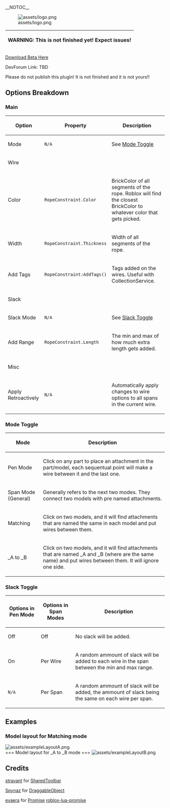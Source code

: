 __NOTOC__

[[File:assets/logo.png]]

{|
! scope="row" | WARNING: This is not finished yet! Expect issues!
|}

[[https://github.com/rinuwaii/wirespanner/releases/latest|Download Beta Here]]

DevForum Link: TBD

Please do not publish this plugin! It is not finished and it is not yours!!

== Options Breakdown ==
=== Main ===
{|
! Option
! Property
! Description
|-
|Mode
|<code>N/A</code>
|See [[#mode-toggle|Mode Toggle]]
|- 
! scope="row" colspan="3" | Wire
|-
|Color
|<code>RopeConstraint.Color</code>
|BrickColor of all segments of the rope. Roblox will find the closest BrickColor to whatever color that gets picked.
|-
|Width
|<code>RopeConstraint.Thickness</code>
|Width of all segments of the rope.
|-
|Add Tags
|<code>RopeConstraint:AddTags()</code>
|Tags added on the wires. Useful with CollectionService.
|-
! scope="row" colspan="3" | Slack
|-
|Slack Mode
|<code>N/A</code>
|See [[#slack-toggle|Slack Toggle]]
|-
|Add Range
|<code>RopeConstraint.Length</code>
|The min and max of how much extra length gets added.
|-
! scope="row" colspan="3" | Misc
|-
|Apply Retroactively
|<code>N/A</code>
|Automatically apply changes to wire options to all spans in the current wire.
|}

=== Mode Toggle ===
{|
! Mode
! Description
|-
|Pen Mode
|Click on any part to place an attachment in the part/model, each sequentual point will make a wire between it and the last one.
|-
|Span Mode (General)
|Generally refers to the next two modes. They connect two models with pre named attachments.
|-
|Matching
|Click on two models, and it will find attachments that are named the same in each model and put wires between them.
|-
|_A to _B
|Click on two models, and it will find attachments that are named <name>_A and <name>_B (where <name> are the same name) and put wires between them. It will ignore one side.
|}

=== Slack Toggle ===
{|
! Options in Pen Mode
! Options in Span Modes
! Description 
|-
|Off
|Off
|No slack will be added.
|-
|On
|Per Wire
|A random ammount of slack will be added to each wire in the span between the min and max range. 
|-
|<code>N/A</code>
|Per Span
|A random ammount of slack will be added, the ammount of slack being the same on each wire per span. 
|}

== Examples ==
=== Model layout for Matching mode ===
[[File:assets/exampleLayoutA.png]]
<br clear="left"/>
=== Model layout for _A to _B mode ===
[[File:assets/exampleLayoutB.png]]
<br clear="left"/>

== Credits ==
[[https://github.com/stravant|stravant]] for [[/src/req/SharedToolbar.module.lua|SharedToolbar]]

[[https://devforum.roblox.com/u/spynaz|Spynaz]] for [[/src/req/DraggableObject.module.lua|DraggableObject]]

[[https://github.com/evaera|evaera]] for [[/src/req/Promise.module.lua|Promise]] [[https://github.com/evaera/roblox-lua-promise|roblox-lua-promise]]

